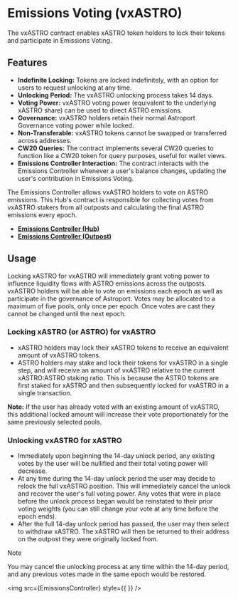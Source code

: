 

# Emissions Voting (vxASTRO)

The vxASTRO contract enables xASTRO token holders to lock their tokens and participate in Emissions Voting.

## Features

- **Indefinite Locking:** Tokens are locked indefinitely, with an option for users to request unlocking at any time.
- **Unlocking Period:** The vxASTRO unlocking process takes 14 days.
- **Voting Power:** vxASTRO voting power (equivalent to the underlying xASTRO share) can be used to direct ASTRO emissions.
- **Governance:** vxASTRO holders retain their normal Astroport Governance voting power while locked.
- **Non-Transferable:** vxASTRO tokens cannot be swapped or transferred across addresses.
- **CW20 Queries:** The contract implements several CW20 queries to function like a CW20 token for query purposes, useful for wallet views.
- **Emissions Controller Interaction:** The contract interacts with the Emissions Controller whenever a user's balance changes, updating the user's contribution in Emissions Voting.

The Emissions Controller allows vxASTRO holders to vote on ASTRO emissions. This Hub's contract is responsible for collecting votes from vxASTRO stakers from all outposts and calculating the final ASTRO emissions every epoch.

- [**Emissions Controller (Hub)**](./Emissions%20Controller%20(Hub).mdx)
- [**Emissions Controller (Outpost)**](./Emissions%20Controller%20(Outpost).mdx)

## Usage

Locking xASTRO for vxASTRO will immediately grant voting power to influence liquidity flows with ASTRO emissions across the outposts. vxASTRO holders will be able to vote on emissions each epoch as well as participate in the governance of Astroport. Votes may be allocated to a maximum of five pools, only once per epoch. Once votes are cast they cannot be changed until the next epoch. 

### Locking xASTRO (or ASTRO) for vxASTRO
- xASTRO holders may lock their xASTRO tokens to receive an equivalent amount of vxASTRO tokens. 
- ASTRO holders may stake and lock their tokens for vxASTRO in a single step, and will receive an amount of vxASTRO relative to the current xASTRO:ASTRO staking ratio. This is because the ASTRO tokens are first staked for xASTRO and then subsequently locked for vxASTRO in a single transaction.

**Note:** If the user has already voted with an existing amount of vxASTRO, this additional locked amount will increase their vote proportionately for the same previously selected pools.

### Unlocking vxASTRO for xASTRO
- Immediately upon beginning the 14-day unlock period, any existing votes by the user will be nullified and their total voting power will decrease.
- At any time during the 14-day unlock period the user may decide to relock the full vxASTRO position. This will immediately cancel the unlock and recover the user's full voting power. Any votes that were in place before the unlock process began would be reinstated to their prior voting weights (you can still change your vote at any time before the epoch ends).
- After the full 14-day unlock period has passed, the user may then select to withdraw xASTRO. The xASTRO will then be returned to their address on the outpost they were originally locked from.

> [!NOTE]
> You may cancel the unlocking process at any time within the 14-day period, and any previous votes made in the same epoch would be restored.

<img src={EmissionsController} style={{ }} />

